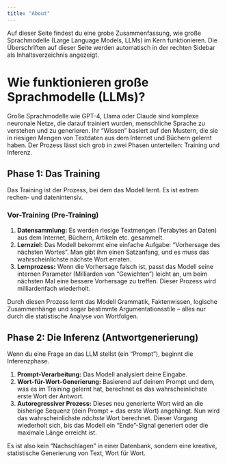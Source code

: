 ```yaml
---
title: "About"
---
```


Auf dieser Seite findest du eine grobe Zusammenfassung, wie große Sprachmodelle (Large Language Models, LLMs) im Kern funktionieren. Die Überschriften auf dieser Seite werden automatisch in der rechten Sidebar als Inhaltsverzeichnis angezeigt.

# Wie funktionieren große Sprachmodelle (LLMs)?

Große Sprachmodelle wie GPT-4, Llama oder Claude sind komplexe neuronale Netze, die darauf trainiert wurden, menschliche Sprache zu verstehen und zu generieren. Ihr "Wissen" basiert auf den Mustern, die sie in riesigen Mengen von Textdaten aus dem Internet und Büchern gelernt haben. Der Prozess lässt sich grob in zwei Phasen unterteilen: Training und Inferenz.

## Phase 1: Das Training

Das Training ist der Prozess, bei dem das Modell lernt. Es ist extrem rechen- und datenintensiv.

### Vor-Training (Pre-Training)

1.  **Datensammlung:** Es werden riesige Textmengen (Terabytes an Daten) aus dem Internet, Büchern, Artikeln etc. gesammelt.
2.  **Lernziel:** Das Modell bekommt eine einfache Aufgabe: "Vorhersage des nächsten Wortes". Man gibt ihm einen Satzanfang, und es muss das wahrscheinlichste nächste Wort erraten.
3.  **Lernprozess:** Wenn die Vorhersage falsch ist, passt das Modell seine internen Parameter (Milliarden von "Gewichten") leicht an, um beim nächsten Mal eine bessere Vorhersage zu treffen. Dieser Prozess wird milliardenfach wiederholt.

Durch diesen Prozess lernt das Modell Grammatik, Faktenwissen, logische Zusammenhänge und sogar bestimmte Argumentationsstile – alles nur durch die statistische Analyse von Wortfolgen.

## Phase 2: Die Inferenz (Antwortgenerierung)

Wenn du eine Frage an das LLM stellst (ein "Prompt"), beginnt die Inferenzphase.

1.  **Prompt-Verarbeitung:** Das Modell analysiert deine Eingabe.
2.  **Wort-für-Wort-Generierung:** Basierend auf deinem Prompt und dem, was es im Training gelernt hat, berechnet es das wahrscheinlichste erste Wort der Antwort.
3.  **Autoregressiver Prozess:** Dieses neu generierte Wort wird an die bisherige Sequenz (dein Prompt + das erste Wort) angehängt. Nun wird das wahrscheinlichste *nächste* Wort berechnet. Dieser Vorgang wiederholt sich, bis das Modell ein "Ende"-Signal generiert oder die maximale Länge erreicht ist.

Es ist also kein "Nachschlagen" in einer Datenbank, sondern eine kreative, statistische Generierung von Text, Wort für Wort.
